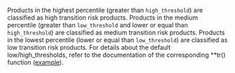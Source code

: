 Products in the highest percentile (greater than `high_threshold`) are classified 
as high transition risk products. Products in the medium percentile (greater 
than `low_threshold` and lower or equal than `high_threshold`) are classified as 
medium transition risk products. Products in the lowest percentile (lower or 
equal than `low_threshold`) are classified as low transition risk products. 
For details about the default low/high_thresholds, refer to the documentation of 
the corresponding **tr() function ([example](https://2degreesinvesting.github.io/tiltIndicator/reference/xctr.html#ref-usage)).
